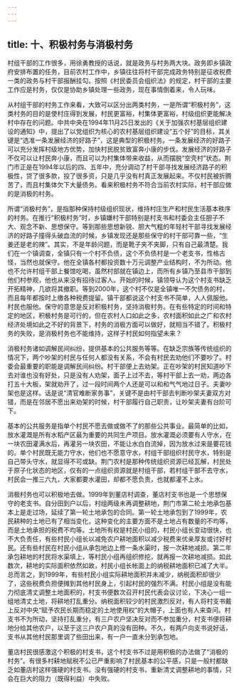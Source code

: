 ```yaml
---
---
---
```

title: 十、积极村务与消极村务
---



村组干部的工作很多，用徐勇教授的话说，就是政务与村务两大块。政务即乡镇政府安排布置的任务，目前农村工作中，乡镇往往将村干部完成政务特别是征收税费一类的政务与村干部报酬挂勾。按照《村民委员会组织法》的规定，村干部的主要工作应是村务，仅仅是协助乡镇处理一些政务，现在事情倒着来，令人玩味。

从村组干部的村务工作来看，大致可以区分出两类村务，一是所谓“积极村务”，这类村务的目的是使村庄得到发展，村民更富裕，村集体更富裕，村级组织更能解决村中存在的问题。中共中央在1994年11月25日发出的《关于加强农村基层组织建设的通知》中，提出了以党组织为核心的农村基层组织建设“五个好”的目标，其关键是“选准一条发展经济的好路子”，这是典型的积极村务。一条发展经济的好路子可以充分发挥村级地方优势，加快村民脱贫致富奔小康的步伐。发展经济的好路子不仅可以让村民奔小康，而且可以为村集体带来收益，从而摆脱“空壳村”状态。荆门市正是在1994年以后的四、五年中，充分调动了村干部寻找发展经济路子的积极性，贷了很多款，投了很多资，只是几乎没有村真正发展起来。不仅村民被折腾苦了，而且村集体欠下大量债务。看来积极村务不符合当前农村实际，村干部应做的是消极的村务。

所谓“消极村务”，是指那种保持村级组织现状，维持村庄生产和村民生活基本秩序的村务。在推行“积极村务”时，乡镇嫌村干部特别是村支书和村委会主任胆子不大、观念不新、思想保守。等到那些思想新锐、胆大气粗的年轻村干部寻找发展经济的好路子撞得头破血流的时候，乡镇发现还是那些保守的村干部可靠一些，“生姜还是老的辣”。其实，不是年龄问题，而是靴子夹不夹脚，只有自己最清楚。我们在一个镇调查，全镇只有一个村不负债，这个不负债村是一个老支书，性格古怪，当然也就保守。他在全镇各村都投资数十万元调整产业结构时，不为所动。他也不允许村组干部上餐馆吃喝，虽然村部就在镇边上，而所有乡镇乃至县市干部到他们村参观，他也从来没有招待过客人。开始的时候，镇领导认为这个村支书缺乏开拓精神，几欲将其撤职。等到2000年，这个村不仅是全镇唯一不欠债务的村，而且每年都按时上缴各种税费提留。镇干部都说这个村支书不简单，人人佩服他。村民也服他。保守的意思是反对积极村务，坚持消极村务。在有些特定的时间和特定的地区，积极村务是可行的，但在农村人口如此之多，农村面积如此之广和农村经济处境如此之不好的背景下，村务的消极方面可以做好，就相当不错了。积极村务的失败，是消极村务也不能维持，这样子村民如何指望未来？

消极村务诸如调解民间纠纷，提供基本的公共服务等等。在缺乏宗族等传统组织的情况下，两个吵架的村民与任何人都没有关系，不会有村民去劝他们不要吵了。村委会最重要的职能是调解民间纠纷。村干部便上去劝架。正在吵架的村民知道吵下去对谁也没有好处，只是没有人劝架，面子上过不去，等村干部上去一劝，两边各打五十大板，架就劝开了，过一段时间两个人还是可以和和气气地过日子。夫妻吵架也是这样。话是说“清官难断家务事”，关键不是由村干部去判断吵架夫妻双方对错，而是在邻居不愿出来劝架的时候，村干部履行自己职责，让吵架夫妻有台阶可下。

基本的公共服务是指单个村民不愿去做或做不了的那些公共事业。最简单的比如，放水灌溉是所有水稻产区最为重要的共同生产项目。放水灌溉必须要有人守水，在一块农田灌满水后，再灌另一块农田，不能让水白白流掉，因为放水过来是要花钱的。单个村民既无能力守水，他们也不愿意守水，村组干部组织村民守水，特别是自己带头守水，就显得不可或缺。荆门农村是那种传统组织资源已经瓦解，村民处于原子化状态的地区，仅有的一点组织资源就是村组干部，若村组干部不去守水，村民会一推三六九，大家都要水灌田，却都不愿负责，也就都灌不上水。

消极村务也可以积极地去做。1999年到董店村调查，董店村支书也是一个思想保守的老支书。自分田到户以后，村组两级未再调整耕地，荆门市第二轮土地承包基本上是走过场，延续了第一轮土地承包的合同。第一轮土地承包到了1999年，农民耕种的土地已有了相当变化，这种变化的主要方面不是土地占有数量的不均等，而是土地承担的税费不均等。土地所有权是村民小组的，村民小组长变动很快，也不大负责任，有些村民小组长以减免农户耕地面积以减少税费来优亲厚友或讨好村民。还有些村民在村民小组从承包地边上修一条水渠时，报一次耕地减损。第二年承包耕地的村民将水渠填上，等村民小组再组织修挖，就再报一次耕地减损。如此数次，耕地的实际面积依然如故，村民小组长帐面上的纳税耕地面积已减了大半。总而言之，到1999年，有些村民小组实际耕地面积并未减少，纳税面积却很少了，这些税费负担便摊到其他村民身上，引起村民的强烈不满。村民小组是没有能力彻底清丈调整土地面积的，村支书便数次召开村民代表会议讨论，下决心一组一组地清丈土地，将耕地打乱重分。纳税面积较少的村民激烈反对，有人将村支书戴上反对中央“赋予农民长期而稳定的土地使用权”的大帽子，上面也有人来查问。村支书不为所动，坚持打乱重分，有三户农户坚决反对而不参加重分，村支书便将耕地分给其他农户，以至于这三户农户真的没有田种。不久，有两户向支书说好话，支书从其他村民那里调了些田出来，有一户一直未分到承包地。

董店村民很感激这个积极的村支书，这个村支书不过是用积极的办法做了“消极的村务”。有很多村耕地赋税不公已严重影响了村民基本的公平感，只是一般村都缺乏如董店村这样强硬的村支书。没有强硬的村支书，重新清丈调整耕地的事情，只会在巨大的阻力（既得利益）中失败。